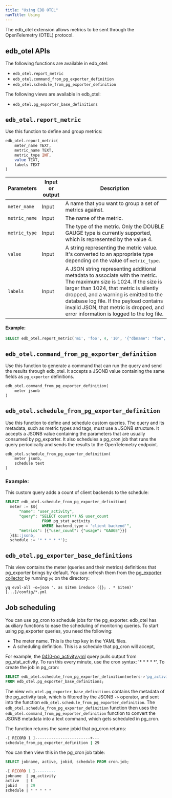 ```yaml
---
title: "Using EDB OTEL"
navTitle: Using
---
```


The edb_otel extension allows metrics to be sent through the OpenTelemetry (OTEL) protocol.


## edb_otel APIs

The following functions are available in edb_otel:

- `edb_otel.report_metric`
- `edb_otel.command_from_pg_exporter_definition`
- `edb_otel.schedule_from_pg_exporter_definition`

The following views are available in edb_otel:

- `edb_otel.pg_exporter_base_definitions`


## `edb_otel.report_metric`

Use this function to define and group metrics:

```sql
edb_otel.report_metric(
	meter_name TEXT, 
	metric_name TEXT, 
	metric_type INT, 
	value TEXT, 
	labels TEXT
)
```

| Parameters         | Input or output | Description                                                                                                                                                                       |
|--------------------|-----------------|-----------------------------------------------------------------------------------------------------------------------------------------------------------------------------------|
| `meter_name`       | Input           | A name that you want to group a set of metrics against. |
| `metric_name`      | Input           | The name of the metric. |  
| `metric_type`      | Input           | The type of the metric. Only the DOUBLE GAUGE type is currently supported, which is represented by the value 4. |
| `value`            | Input           | A string representing the metric value. It's converted to an appropriate type depending on the value of `metric_type`. |
| `labels`           | Input           | A JSON string representing additional metadata to associate with the metric. The maximum size is 1024. If the size is larger than 1024, that metric is silently dropped, and a warning is emitted to the database log file. If the payload contains invalid JSON, that metric is dropped, and error information is logged to the log file.| 


#### Example:

  ```sql
  SELECT edb_otel.report_metric('m1', 'foo', 4, '10', '{"dbname": "foo", "schemaname": "bar", "relname": "baz"}');
  ```


## `edb_otel.command_from_pg_exporter_definition`

Use this function to generate a command that can run the query and send the results through edb_otel. It accepts a JSONB value containing the same fields as `pg_exporter` definitions.

```sql
edb_otel.command_from_pg_exporter_definition(
    meter jsonb
)
```


## `edb_otel.schedule_from_pg_exporter_definition`

Use this function to define and schedule custom queries. The query and its metadata, such as metric types and tags, must use a JSONB structure. It accepts a JSONB value containing the parameters that are usually consumed by pg_exporter. It also schedules a pg_cron job that runs the query periodically and sends the results to the OpenTelemetry endpoint.


```sql
edb_otel.schedule_from_pg_exporter_definition(
    meter jsonb, 
    schedule text
)
```

### Example:

This custom query adds a count of client backends to the schedule:

  ```sql
  SELECT edb_otel.schedule_from_pg_exporter_definition(
    meter := $${
        "name": "user_activity",
        "query": "SELECT count(*) AS user_count
                  FROM pg_stat_activity
                  WHERE backend_type = 'client backend'",
        "metrics": [{"user_count": {"usage": "GAUGE"}}]
    }$$::jsonb,
	schedule := '* * * * *');
  ```


## `edb_otel.pg_exporter_base_definitions`

This view contains the meter (queries and their metrics) definitions that pg_exporter brings by default.  You can refresh them from the [pg_exporter collector](https://github.com/pgsty/pg_exporter/tree/main/config) by running `yq` on the directory:

```shell
yq eval-all -o=json '. as $item ireduce ({}; . * $item)' [...]/config/*.yml
```

## Job scheduling

You can use pg_cron to schedule jobs for the pg_exporter. edb_otel has auxiliary functions to ease the scheduling of monitoring queries. To start using pg_exporter queries, you need the following: 

- The meter name. This is the top key in the YAML files.
- A scheduling definition. This is a schedule that pg_cron will accept,

For example, the [0410-pg_activity.yml](https://github.com/pgsty/pg_exporter/blob/main/config/0410-pg_activity.yml) query pulls output from pg_stat_activity. To run this every minute, use the cron syntax: '* * * * *'.  To create the job in pg_cron:

```sql
SELECT edb_otel.schedule_from_pg_exporter_definition(meters->'pg_activity', '* * * * *')
FROM edb_otel.pg_exporter_base_definitions;
```

The view `edb_otel.pg_exporter_base_definitions` contains the metadata of the pg_activity task, which is filtered by the JSONB `->` operator, and sent into the function `edb_otel.schedule_from_pg_exporter_definition`. The `edb_otel.schedule_from_pg_exporter_definition` function then uses the `edb_otel.command_from_pg_exporter_definition` function to convert the JSONB metadata into a text command, which gets scheduled in pg_cron. 

The function returns the same jobid that pg_cron returns:

```bash
-[ RECORD 1 ]------------------------+---
schedule_from_pg_exporter_definition | 29
```

You can then view this in the pg_cron job table:

```sql
SELECT jobname, active, jobid, schedule FROM cron.job;

-[ RECORD 1 ]---------
jobname  | pg_activity
active   | t
jobid    | 29
schedule | * * * * *
```
